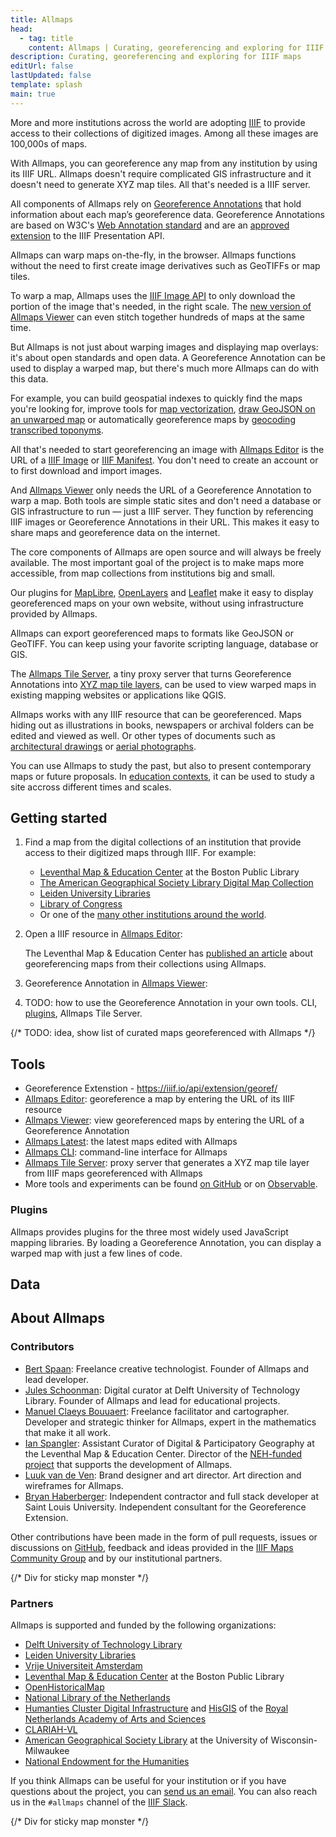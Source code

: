 ```yaml
---
title: Allmaps
head:
  - tag: title
    content: Allmaps | Curating, georeferencing and exploring for IIIF maps
description: Curating, georeferencing and exploring for IIIF maps
editUrl: false
lastUpdated: false
template: splash
main: true
---
```







<Wider>
<Cards>
  <Card title="Works with any IIIF map" src="allmaps-editor.jpg" href="https://editor.allmaps.org/#/collection?url=https://cdm21033.contentdm.oclc.org/iiif/info/krt/2175/manifest.json">
    <p>
    More and more institutions across the world are adopting <a href="https://iiif.io/">IIIF</a> to provide access to
    their collections of digitized images. Among all these images are 100,000s of maps.
    </p>
    <p>
      With Allmaps, you can georeference any map from any institution by using its IIIF URL. Allmaps doesn't require
      complicated GIS infrastructure and it doesn't need to generate XYZ map tiles. All that's needed is a IIIF server.
    </p>
  </Card>

  <Card title="Built on open standards" src="georef-annotation.jpg" href="https://iiif.io/api/extension/georef/">
    <p>
      All components of Allmaps rely on <a href="https://iiif.io/api/extension/georef/">Georeference Annotations</a>
      that hold information about each map’s georeference data. Georeference Annotations are based on W3C's
      <a href="https://www.w3.org/TR/annotation-model/">Web Annotation standard</a> and are an
      <a href="https://iiif.io/api/index.html#approved-extensions">approved extension</a> to the IIIF Presentation API.
    </p>
  </Card>

  <Card title="Client-side map warping" src="allmaps-viewer.jpg" href="https://viewer.allmaps.org/?url=https://annotations.allmaps.org/images/a7afe9a34c3b8633">
    <p>
      Allmaps can warp maps on-the-fly, in the browser. Allmaps functions without the need to first create image derivatives
      such as GeoTIFFs or map tiles.
    </p>
    <p>
      To warp a map, Allmaps uses the <a href="https://iiif.io/api/image/3.0/#4-image-requests">IIIF Image API</a> to only
      download the portion of the image that's needed, in the right scale. The
      <a href="https://viewer.allmaps.org/?url=https%3A%2F%2Fannotations.allmaps.org%2Fmanifests%2Fc390af06ea724803">new
      version of Allmaps Viewer</a> can even stitch together hundreds of maps at the same time.
    </p>
  </Card>

  <Card title="More than displaying map layers" src="annotorious.jpg" href="https://observablehq.com/@allmaps/allmaps-and-annotorious">
    <p>
    But Allmaps is not just about warping images and displaying map overlays: it's about open standards and open data. A
    Georeference Annotation can be used to display a warped map, but there's much more Allmaps can do with this data.
    </p>
    <p>
      For example, you can build geospatial indexes to quickly find the maps you're looking for, improve tools for
      <a href="https://twitter.com/aboutgeo/status/1408063666176487426">map vectorization</a>,
      <a href="https://observablehq.com/@allmaps/using-allmaps-to-draw-geojson-on-a-iiif-image">draw GeoJSON on an
      unwarped map</a> or automatically georeference maps by
      <a href="https://observablehq.com/@allmaps/georeferencing-a-map-by-transcribing-toponyms">geocoding transcribed
      toponyms</a>.
    </p>
  </Card>

  <Card title="It's all about the URL" src="allmaps-viewer-url.jpg" href="https://viewer.allmaps.org/?url=https%3A%2F%2Fannotations.allmaps.org%2Fimages%2Fa7afe9a34c3b8633">
    <p>
      All that's needed to start georeferencing an image with <a href="https://editor.allmaps.org/">Allmaps Editor</a> is the
      URL of a <a href="https://iiif.io/api/image/3.0/#22-image-information-request-uri-syntax">IIIF Image</a> or
      <a href="https://iiif.io/api/presentation/3.0/#52-manifest">IIIF Manifest</a>. You don't need to create an account or
      to first download and import images.
    </p>
    <p>
      And <a href="https://viewer.allmaps.org/">Allmaps Viewer</a> only needs the URL of a Georeference Annotation to warp a
      map. Both tools are simple static sites and don't need a database or GIS infrastructure to run — just a IIIF server.
      They function by referencing IIIF images or Georeference Annotations in their URL. This makes it easy to share maps and
      georeference data on the internet.
    </p>
  </Card>

  <Card title="Open source components" src="github.jpg" href="https://github.com/allmaps">
    <p>
      The core components of Allmaps are open source and will always be freely available. The most important goal of the project
      is to make maps more accessible, from map collections from institutions big and small.
    </p>
    <p>
      Our plugins for <a href="https://maplibre.org/">MapLibre</a>, <a href="https://openlayers.org/">OpenLayers</a> and
      <a href="https://leafletjs.com/">Leaflet</a> make it easy to display georeferenced maps on
      your own website, without using infrastructure provided by Allmaps.
    </p>
  </Card>

  <Card title="Not just the browser" src="qgis.jpg" href="https://observablehq.com/@allmaps/allmaps-tile-server">
    <p>
      Allmaps can export georeferenced maps to formats like GeoJSON or GeoTIFF. You can keep using your favorite
      scripting language, database or GIS.
    </p>
    <p>
      The <a href="https://observablehq.com/@allmaps/allmaps-tile-server">Allmaps Tile Server</a>, a tiny proxy server
      that turns Georeference Annotations into <a href="https://en.wikipedia.org/wiki/Tiled_web_map">XYZ map tile layers</a>,
      can be used to view warped maps in existing mapping websites or applications like QGIS.
    </p>
  </Card>

  <Card title="Aerial photos & building plans" src="allmaps-viewer-building-plan.jpg" href="https://viewer.allmaps.org/?url=https%3A%2F%2Fsammeltassen.nl%2Fiiif-manifests%2Fallmaps%2Frivierahal-blijdorp.json">
    <p>
      Allmaps works with any IIIF resource that can be georeferenced. Maps hiding out as illustrations in books, newspapers or
      archival folders can be edited and viewed as well. Or other types of documents such as
      <a href="https://viewer.allmaps.org/?url=https%3A%2F%2Fsammeltassen.nl%2Fiiif-manifests%2Fallmaps%2Frivierahal-blijdorp.json">architectural
      drawings</a> or <a href="https://viewer.allmaps.org/?url=https%3A%2F%2Fannotations.allmaps.org%2Fimages%2F4bcc9463d2a68df4">aerial photographs</a>.
    </p>
    <p>
      You can use Allmaps to study the past, but also to present contemporary maps or future proposals. In
      <a href="https://cityatlas.theberlage.nl/">education contexts</a>, it can be used to study a site accross different
      times and scales.
    </p>
  </Card>
</Cards>
</Wider>

<section class="not-content prose prose-sm sm:prose-base xl:prose-lg m-auto">

## Getting started

<Steps>

1. Find a map from the digital collections of an institution that provide access to their digitized maps through IIIF. For example:

    - [Leventhal Map & Education Center](https://collections.leventhalmap.org/search?utf8=%E2%9C%93&q=) at the Boston Public Library
    - [The American Geographical Society Library Digital Map Collection](https://collections.lib.uwm.edu/digital/collection/agdm/search/searchterm/)
    - [Leiden University Libraries](https://digitalcollections.universiteitleiden.nl/islandora/search?type=dismax&islandora_solr_search_navigation=0&f%5B0%5D=RELS_EXT_isMemberOfCollection_uri_ms:%22info%5C:fedora%5C/collection%5C:ubl_maps%22)
    - [Library of Congress](https://loc.gov/maps)
    - Or one of the [many other institutions around the world](https://github.com/allmaps/iiif-map-collections).

2. Open a IIIF resource in [Allmaps Editor](https://editor.allmaps.org/):

    <UrlInput
      client:load
      buttonText="Georeference"
      placeholder="URL of IIIF Manifest or IIIF Image"
      baseUrl="https://editor.allmaps.org/?#/collection?url="/>

    The Leventhal Map & Education Center has [published an article](https://www.leventhalmap.org/projects/digital-projects/georeferencing/) about georeferencing maps from their collections using Allmaps.

3. Georeference Annotation in [Allmaps Viewer](https://viewer.allmaps.org/):

    <UrlInput client:load placeholder="URL of Georeference Annotation" baseUrl="https://viewer.allmaps.org/?url="/>

4. TODO: how to use the Georeference Annotation in your own tools. CLI, [plugins](#plugins), Allmaps Tile Server.

</Steps>

{/* TODO: idea, show list of curated maps georeferenced with Allmaps */}

<div class="reset-lists not-prose">
  <Latest client:load count={12} showProperties={false} showUrls={false} />
</div>

## Tools

- Georeference Extenstion - https://iiif.io/api/extension/georef/
- [Allmaps Editor](https://editor.allmaps.org/): georeference a map by entering the URL of its IIIF resource
- [Allmaps Viewer](https://viewer.allmaps.org/): view georeferenced maps by entering the URL of a Georeference Annotation
- [Allmaps Latest](https://latest.allmaps.org): the latest maps edited with Allmaps
- [Allmaps CLI](https://github.com/allmaps/allmaps/tree/main/apps/cli): command-line interface for Allmaps
- [Allmaps Tile Server](https://observablehq.com/@allmaps/allmaps-tile-server): proxy server that generates a XYZ map tile layer from IIIF maps georeferenced with Allmaps
- More tools and experiments can be found [on GitHub](https://github.com/allmaps) or on [Observable](https://observablehq.com/@allmaps).

### Plugins

Allmaps provides plugins for the three most widely used  JavaScript mapping libraries.
By loading a Georeference Annotation, you can display a warped map with just a few lines of code.

<Libraries />

## Data

<DataTable client:load />

## About Allmaps

<About />

### Contributors

- [Bert Spaan](https://bertspaan.nl/): Freelance creative technologist. Founder of Allmaps and lead developer.
- [Jules Schoonman](https://www.tudelft.nl/en/staff/j.a.schoonman/): Digital curator at Delft University of Technology Library. Founder of Allmaps and lead for educational projects.
- [Manuel Claeys Bouuaert](https://manuelclaeysbouuaert.be/): Freelance facilitator and cartographer. Developer and strategic thinker for Allmaps, expert in the mathematics that make it all work.
- [Ian Spangler](https://www.leventhalmap.org/about/people/ian-spangler/): Assistant Curator of Digital & Participatory Geography at the Leventhal Map & Education Center. Director of the [NEH-funded project](https://www.neh.gov/news/neh-announces-413-million-280-humanities-projects-nationwide) that supports the development of Allmaps.
- [Luuk van de Ven](https://luukvandeven.nl/): Brand designer and art director. Art direction and wireframes for Allmaps.
- [Bryan Haberberger](https://habesoftware.rocks/): Independent contractor and full stack developer at Saint Louis University. Independent consultant for the Georeference Extension.

Other contributions have been made in the form of pull requests, issues or discussions on [GitHub](https://github.com/allmaps/), feedback and ideas provided in the [IIIF Maps Community Group](https://iiif.io/community/groups/maps/) and by our institutional partners.

{/* Div for sticky map monster */}
<div>

### Partners

Allmaps is supported and funded by the following organizations:

- <a href="https://heritage.tudelft.nl/">Delft University of Technology Library</a>
- <a href="https://www.library.universiteitleiden.nl/">Leiden University Libraries</a>
- <a href="https://geoplaza.vu.nl/cms/">Vrije Universiteit Amsterdam</a>
- <a href="https://www.leventhalmap.org/">Leventhal Map & Education Center</a> at the Boston Public Library
- <a href="https://openhistoricalmap.org/">OpenHistoricalMap</a>
- <a href="https://www.kb.nl/en">National Library of the Netherlands</a>
- <a href="https://di.huc.knaw.nl/">Humanties Cluster Digital Infrastructure</a> and <a href="https://hisgis.nl/">HisGIS</a> of the <a href="https://www.knaw.nl/en">Royal Netherlands Academy of Arts and Sciences</a>
- <a href="https://clariahvl.hypotheses.org/">CLARIAH-VL</a>
- <a href="https://uwm.edu/libraries/agsl/">American Geographical Society Library</a> at the University of Wisconsin-Milwaukee
- <a href="https://www.neh.gov/news/neh-announces-413-million-280-humanities-projects-nationwide">National Endowment for the Humanities</a>

<div class="p-4 flex justify-end w-full sticky bottom-0">
  <div class="drop-shadow-md">
    <MapMonster mood="happy" color="pink"
      speechBalloonBackgroundColor={speechBalloonBackgroundColor}
      speechBalloonTextColor={speechBalloonTextColor}>
      <div>If you think Allmaps can be useful for your institution or if you have questions about the project, you can <a class="text-white underline" href="mailto:hello@allmaps.org">send us an email</a>. You can also reach us in the <code class="text-white">#allmaps</code> channel of the <a class="text-white underline" href="http://bit.ly/iiif-slack">IIIF&nbsp;Slack</a>.</div>
    </MapMonster>
  </div>
</div>

{/* Div for sticky map monster */}
</div>

</section>
